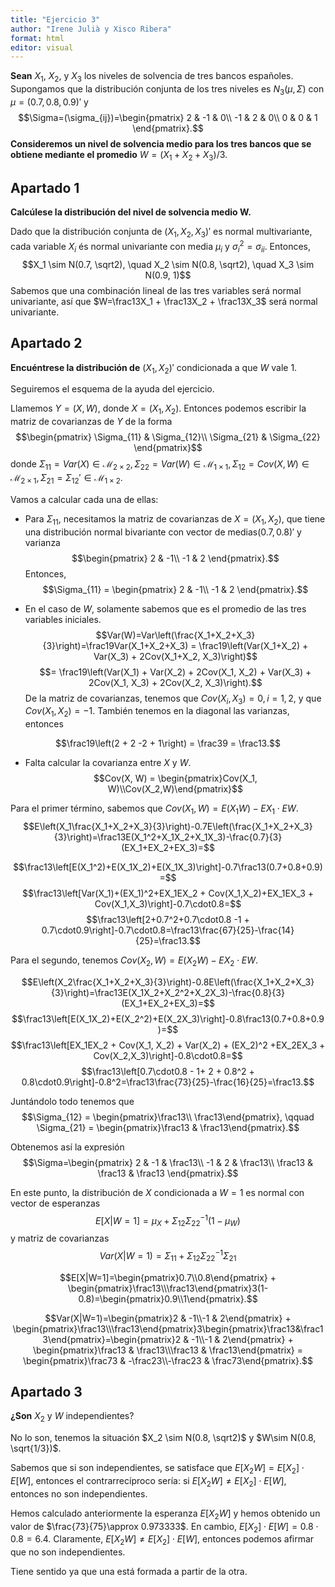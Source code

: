 ```yaml
---
title: "Ejercicio 3"
author: "Irene Julià y Xisco Ribera"
format: html
editor: visual
---
```


**Sean** $X_1$, $X_2$, y $X_3$ los niveles de solvencia de tres bancos españoles. Supongamos que la distribución conjunta de los tres niveles es $N_3(\mu, \Sigma)$ con $\mu=(0.7, 0.8, 0.9)'$ y $$\Sigma=(\sigma_{ij})=\begin{pmatrix}
2 & -1 & 0\\
-1 & 2 & 0\\
0 & 0 & 1
\end{pmatrix}.$$ **Consideremos un nivel de solvencia medio para los tres bancos que se obtiene mediante el promedio** $W=(X_1 + X_2 + X_3)/3$.

## Apartado 1

**Calcúlese la distribución del nivel de solvencia medio W.**

Dado que la distribución conjunta de $(X_1, X_2, X_3)'$ es normal multivariante, cada variable $X_i$ és normal univariante con media $\mu_i$ y $\sigma_i^2=\sigma_{ii}$. Entonces, $$X_1 \sim N(0.7, \sqrt2), \quad X_2 \sim N(0.8, \sqrt2), \quad X_3 \sim N(0.9, 1)$$ Sabemos que una combinación lineal de las tres variables será normal univariante, así que $W=\frac13X_1 + \frac13X_2 + \frac13X_3$ será normal univariante.

## Apartado 2

**Encuéntrese la distribución de** $(X_1, X_2)'$ condicionada a que $W$ vale 1.

Seguiremos el esquema de la ayuda del ejercicio.

Llamemos $Y=(X, W)$, donde $X=(X_1, X_2)$. Entonces podemos escribir la matriz de covarianzas de $Y$ de la forma $$\begin{pmatrix}
\Sigma_{11} & \Sigma_{12}\\
\Sigma_{21} & \Sigma_{22}
\end{pmatrix}$$ donde $\Sigma_{11} = Var(X) \in \mathcal{M}_{2\times2}, \Sigma_{22}=Var(W)\in \mathcal{M}_{1\times1}, \Sigma_{12}=Cov(X, W) \in \mathcal{M}_{2\times1}, \Sigma_{21}=\Sigma_{12}'\in \mathcal{M}_{1\times2}$.

Vamos a calcular cada una de ellas:

-   Para $\Sigma_{11}$, necesitamos la matriz de covarianzas de $X=(X_1, X_2)$, que tiene una distribución normal bivariante con vector de medias$(0.7, 0.8)'$ y varianza $$\begin{pmatrix}
    2 & -1\\
    -1 & 2
    \end{pmatrix}.$$ Entonces, $$\Sigma_{11} = \begin{pmatrix}
    2 & -1\\
    -1 & 2
    \end{pmatrix}.$$

-   En el caso de $W$, solamente sabemos que es el promedio de las tres variables iniciales. $$Var(W)=Var\left(\frac{X_1+X_2+X_3}{3}\right)=\frac19Var(X_1+X_2+X_3) = \frac19\left(Var(X_1+X_2) + Var(X_3) + 2Cov(X_1+X_2, X_3)\right)$$ $$= \frac19\left(Var(X_1) + Var(X_2) + 2Cov(X_1, X_2) + Var(X_3) + 2Cov(X_1, X_3) + 2Cov(X_2, X_3)\right).$$ De la matriz de covarianzas, tenemos que $Cov(X_i, X_3) = 0, i=1,2$, y que $Cov(X_1, X_2) = -1$. También tenemos en la diagonal las varianzas, entonces

$$\frac19\left(2 + 2 -2 + 1\right) = \frac39 = \frac13.$$

-   Falta calcular la covarianza entre $X$ y $W$. $$Cov(X, W) = \begin{pmatrix}Cov(X_1, W)\\Cov(X_2,W)\end{pmatrix}$$

Para el primer término, sabemos que $Cov(X_1, W) = E(X_1W) - EX_1 \cdot EW$. $$E\left(X_1\frac{X_1+X_2+X_3}{3}\right)-0.7E\left(\frac{X_1+X_2+X_3}{3}\right)=\frac13E(X_1^2+X_1X_2+X_1X_3)-\frac{0.7}{3}(EX_1+EX_2+EX_3)=$$

$$\frac13\left[E(X_1^2)+E(X_1X_2)+E(X_1X_3)\right]-0.7\frac13(0.7+0.8+0.9)=$$ $$\frac13\left[Var(X_1)+(EX_1)^2+EX_1EX_2 + Cov(X_1,X_2)+EX_1EX_3 + Cov(X_1,X_3)\right]-0.7\cdot0.8=$$ $$\frac13\left[2+0.7^2+0.7\cdot0.8 -1 + 0.7\cdot0.9\right]-0.7\cdot0.8=\frac13\frac{67}{25}-\frac{14}{25}=\frac13.$$

Para el segundo, tenemos $Cov(X_2, W) = E(X_2W) - EX_2 \cdot EW$.

$$E\left(X_2\frac{X_1+X_2+X_3}{3}\right)-0.8E\left(\frac{X_1+X_2+X_3}{3}\right)=\frac13E(X_1X_2+X_2^2+X_2X_3)-\frac{0.8}{3}(EX_1+EX_2+EX_3)=$$ $$\frac13\left[E(X_1X_2)+E(X_2^2)+E(X_2X_3)\right]-0.8\frac13(0.7+0.8+0.9)=$$ $$\frac13\left[EX_1EX_2 + Cov(X_1, X_2) + Var(X_2) + (EX_2)^2 +EX_2EX_3 + Cov(X_2,X_3)\right]-0.8\cdot0.8=$$ $$\frac13\left[0.7\cdot0.8 - 1+ 2 + 0.8^2 + 0.8\cdot0.9\right]-0.8^2=\frac13\frac{73}{25}-\frac{16}{25}=\frac13.$$

Juntándolo todo tenemos que $$\Sigma_{12} = \begin{pmatrix}\frac13\\ \frac13\end{pmatrix}, \qquad \Sigma_{21} = \begin{pmatrix}\frac13 & \frac13\end{pmatrix}.$$

Obtenemos así la expresión $$\Sigma=\begin{pmatrix}
2 & -1 & \frac13\\
-1 & 2 & \frac13\\
\frac13 & \frac13 & \frac13
\end{pmatrix}.$$

En este punto, la distribución de $X$ condicionada a $W=1$ es normal con vector de esperanzas $$E[X|W=1]=\mu_X + \Sigma_{12}\Sigma_{22}^{-1}(1-\mu_W)$$ y matriz de covarianzas $$Var(X|W=1)=\Sigma_{11} + \Sigma_{12}\Sigma_{22}^{-1}\Sigma_{21}$$

$$E[X|W=1]=\begin{pmatrix}0.7\\0.8\end{pmatrix} + \begin{pmatrix}\frac13\\\frac13\end{pmatrix}3(1-0.8)=\begin{pmatrix}0.9\\1\end{pmatrix}.$$

$$Var(X|W=1)=\begin{pmatrix}2 & -1\\-1 & 2\end{pmatrix} + \begin{pmatrix}\frac13\\\frac13\end{pmatrix}3\begin{pmatrix}\frac13&\frac13\end{pmatrix}=\begin{pmatrix}2 & -1\\-1 & 2\end{pmatrix} + \begin{pmatrix}\frac13 & \frac13\\\frac13 & \frac13\end{pmatrix} = \begin{pmatrix}\frac73 & -\frac23\\-\frac23 & \frac73\end{pmatrix}.$$

## Apartado 3

**¿Son** $X_2$ y $W$ independientes?

No lo son, tenemos la situación $X_2 \sim N(0.8, \sqrt2)$ y $W\sim N(0.8, \sqrt{1/3})$.

Sabemos que si son independientes, se satisface que $E[X_2W] = E[X_2]\cdot E[W]$, entonces el contrarrecíproco sería: si $E[X_2W] \ne E[X_2]\cdot E[W]$, entonces no son independientes.

Hemos calculado anteriormente la esperanza $E[X_2W]$ y hemos obtenido un valor de $\frac{73}{75}\approx 0.973333$. En cambio, $E[X_2]\cdot E[W] = 0.8\cdot0.8=6.4$. Claramente, $E[X_2W] \ne E[X_2]\cdot E[W]$, entonces podemos afirmar que no son independientes.

Tiene sentido ya que una está formada a partir de la otra.
